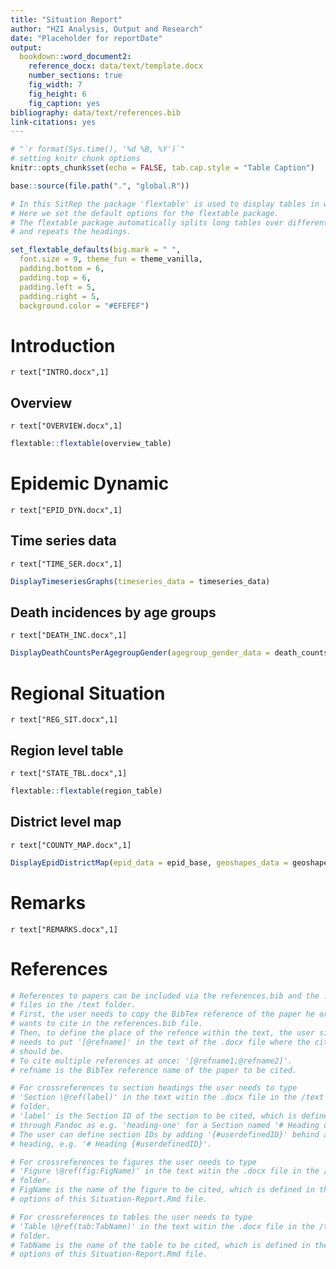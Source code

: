 ```yaml
---
title: "Situation Report"
author: "HZI Analysis, Output and Research"
date: "Placeholder for reportDate"
output: 
  bookdown::word_document2:
    reference_docx: data/text/template.docx
    number_sections: true
    fig_width: 7
    fig_height: 6
    fig_caption: yes
bibliography: data/text/references.bib
link-citations: yes
---
```


```r
# "`r format(Sys.time(), '%d %B, %Y')`" 
# setting knitr chunk options
knitr::opts_chunk$set(echo = FALSE, tab.cap.style = "Table Caption")
```

```r
base::source(file.path(".", "global.R"))
```


```r
# In this SitRep the package 'flextable' is used to display tables in word.
# Here we set the default options for the flextable package.
# The flextable package automatically splits long tables over different pages 
# and repeats the headings.

set_flextable_defaults(big.mark = " ",
  font.size = 9, theme_fun = theme_vanilla,
  padding.bottom = 6,
  padding.top = 6,
  padding.left = 5,
  padding.right = 5,
  background.color = "#EFEFEF")

```

# Introduction
`r text["INTRO.docx",1]` 

## Overview
`r text["OVERVIEW.docx",1]`

```r
flextable::flextable(overview_table)
```

# Epidemic Dynamic
`r text["EPID_DYN.docx",1]` 

## Time series data
`r text["TIME_SER.docx",1]`

```r
DisplayTimeseriesGraphs(timeseries_data = timeseries_data)
```


## Death incidences by age groups
`r text["DEATH_INC.docx",1]`

```r
DisplayDeathCountsPerAgegroupGender(agegroup_gender_data = death_counts_agegroup_gender)
```

# Regional Situation
`r text["REG_SIT.docx",1]`

## Region level table
`r text["STATE_TBL.docx",1]`

```r
flextable::flextable(region_table)
```


## District level map
`r text["COUNTY_MAP.docx",1]`

```r
DisplayEpidDistrictMap(epid_data = epid_base, geoshapes_data = geoshapes_data, epidemic_indicator = "TOTAL_CONFIRMED_CASES")
```


# Remarks 
`r text["REMARKS.docx",1]`

# References
```r
# References to papers can be included via the references.bib and the .docx
# files in the /text folder.
# First, the user needs to copy the BibTex reference of the paper he or she 
# wants to cite in the references.bib file. 
# Then, to define the place of the refence within the text, the user simply 
# needs to put '[@refname]' in the text of the .docx file where the citation
# should be. 
# To cite multiple references at once: '[@refname1;@refname2]'.
# refname is the BibTex reference name of the paper to be cited.

# For crossreferences to section headings the user needs to type 
# 'Section \@ref(label)' in the text witin the .docx file in the /text
# folder.
# 'label' is the Section ID of the section to be cited, which is defined by
# through Pandoc as e.g. 'heading-one' for a Section named '# Heading one'.
# The user can define section IDs by adding '{#userdefinedID}' behind a
# heading, e.g. '# Heading {#userdefinedID}'.

# For crossreferences to figures the user needs to type 
# 'Figure \@ref(fig:FigName)' in the text witin the .docx file in the /text
# folder.
# FigName is the name of the figure to be cited, which is defined in the chunk
# options of this Situation-Report.Rmd file.

# For crossreferences to tables the user needs to type 
# 'Table \@ref(tab:TabName)' in the text witin the .docx file in the /text
# folder.
# TabName is the name of the table to be cited, which is defined in the chunk
# options of this Situation-Report.Rmd file.

```
